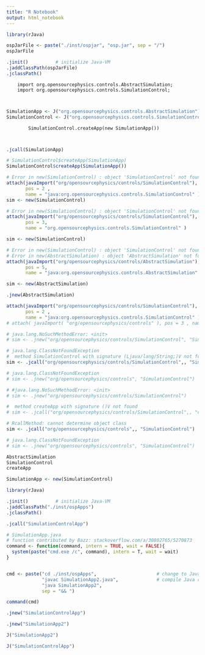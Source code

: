 ```yaml
---
title: "R Notebook"
output: html_notebook
---
```



```r
library(rJava)

ospJarFile <- paste("./inst/ospjar", "osp.jar", sep = "/")
ospJarFile

.jinit()          # initialize Java-VM
.jaddClassPath(ospJarFile)
.jclassPath()
```


        import org.opensourcephysics.controls.AbstractSimulation;
        import org.opensourcephysics.controls.SimulationControl;
        
        



```r
SimulationApp <- J("org.opensourcephysics.controls.AbstractSimulation")
SimulationControl <- J("org.opensourcephysics.controls.SimulationControl")
```

            SimulationControl.createApp(new SimulationApp())
            
            
```r
.jcall(SimulationApp)
```

```r
# SimulationControl$createApp(SimulationApp)
SimulationControl$createApp(SimulationApp())
```


```r
# Error in new(SimulationControl) : object 'SimulationControl' not found
attach(javaImport("org/opensourcephysics/controls/SimulationControl"), 
       pos = 2 , 
       name = "java:org.opensourcephysics.controls.SimulationControl" )
sim <- new(SimulationControl)
```


```r
# Error in new(SimulationControl) : object 'SimulationControl' not found
attach(javaImport("org/opensourcephysics/controls/SimulationControl"), 
       pos = 3, 
       name = "org.opensourcephysics.controls.SimulationControl" )

sim <- new(SimulationControl)
```

```r
# Error in new(SimulationControl) : object 'SimulationControl' not found
# Error in new(AbstractSimulation) : object 'AbstractSimulation' not found
attach(javaImport("org/opensourcephysics/controls/AbstractSimulation"), 
       pos = 5, 
       name = "java:org.opensourcephysics.controls.AbstractSimulation" )

sim <- new(AbstractSimulation)
```


```r
.jnew(AbstractSimulation)
```


```r
attach(javaImport("org/opensourcephysics/controls/SimulationControl"), 
       pos = 2 , 
       name = "java:org.opensourcephysics.controls.SimulationControl" )
# attach( javaImport( "org/opensourcephysics/controls" ), pos = 3 , name = "java:org.opensourcephysics.controls" )
```



```r
# java.lang.NoSuchMethodError: <init>
# sim <- .jnew("org/opensourcephysics/controls/SimulationControl", "SimulationControl")

# java.lang.ClassNotFoundException
#  method SimulationControl with signature (Ljava/lang/String;)V not found
sim <- .jcall("org/opensourcephysics/controls/SimulationControl",, "SimulationControl", "createApp")

# java.lang.ClassNotFoundException
# sim <- .jnew("org/opensourcephysics/controls", "SimulationControl")

# #java.lang.NoSuchMethodError: <init>
# sim <- .jnew("org/opensourcephysics/controls/SimulationControl")

#  method createApp with signature ()V not found
# sim <- .jcall("org/opensourcephysics/controls/SimulationControl",, "createApp")

# RcallMethod: cannot determine object class
sim <- .jcall("org/opensourcephysics/controls",, "SimulationControl")

# java.lang.ClassNotFoundException
# sim <- .jnew("org/opensourcephysics/controls", "SimulationControl")
```

```r
AbstractSimulation
SimulationControl
createApp
```


```r
SimulationApp <- new(SimulationControl)
```




```r
library(rJava)

.jinit()          # initialize Java-VM
.jaddClassPath("./inst/ospApps")
.jclassPath()
```


```r
.jcall("SimulationControlApp")
```

```r
# SimulationApp.java
# function contributed by Bazz: stackoverflow.com/a/30802765/5270873 
command <- function(command, intern = TRUE, wait = FALSE){
  system(paste("cmd.exe /c", command), intern = T, wait = wait)
}


cmd <- paste("cd ./inst/ospApps",                      # change to Java folder
             "javac SimulationApp2.java",              # compile Java code
             "java SimulationApp2",
             sep = "&& ")

command(cmd)

```

```r
.jnew("SimulationControlApp")
```

```r
.jnew("SimulationApp2")
```


```r
J("SimulationApp2")
```

```r
J("SimulationControlApp")
```

